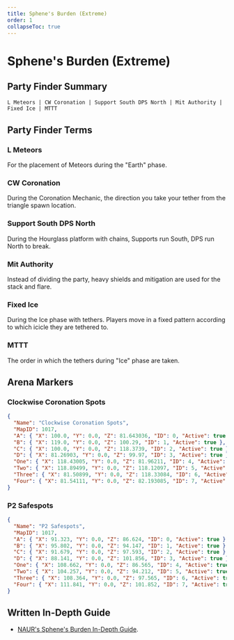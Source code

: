 ```yaml
---
title: Sphene's Burden (Extreme)
order: 1
collapseToc: true
---
```


# Sphene's Burden (Extreme)
<Banner src="/images/thumbnails/extreme/dt-ex3.avif" alt="Sphene's Burden (Extreme)"/>

## Party Finder Summary

```
L Meteors | CW Coronation | Support South DPS North | Mit Authority | Fixed Ice | MTTT
```

## Party Finder Terms

### L Meteors

For the placement of Meteors during the "Earth" phase.

### CW Coronation

During the Coronation Mechanic, the direction you take your tether from the triangle spawn location.

### Support South DPS North

During the Hourglass platform with chains, Supports run South, DPS run North to break.

### Mit Authority

Instead of dividing the party, heavy shields and mitigation are used for the stack and flare.

### Fixed Ice

During the Ice phase with tethers. Players move in a fixed pattern according to which icicle they are tethered to.

### MTTT

The order in which the tethers during "Ice" phase are taken.

## Arena Markers

### Clockwise Coronation Spots

```json
{
  "Name": "Clockwise Coronation Spots",
  "MapID": 1017,
  "A": { "X": 100.0, "Y": 0.0, "Z": 81.643036, "ID": 0, "Active": true },
  "B": { "X": 119.0, "Y": 0.0, "Z": 100.29, "ID": 1, "Active": true },
  "C": { "X": 100.0, "Y": 0.0, "Z": 118.3739, "ID": 2, "Active": true },
  "D": { "X": 81.26903, "Y": 0.0, "Z": 99.97, "ID": 3, "Active": true },
  "One": { "X": 118.43005, "Y": 0.0, "Z": 81.96211, "ID": 4, "Active": true },
  "Two": { "X": 118.89499, "Y": 0.0, "Z": 118.12097, "ID": 5, "Active": true },
  "Three": { "X": 81.50899, "Y": 0.0, "Z": 118.33084, "ID": 6, "Active": true },
  "Four": { "X": 81.54111, "Y": 0.0, "Z": 82.193085, "ID": 7, "Active": true }
}
```

### P2 Safespots

```json
{
  "Name": "P2 Safespots",
  "MapID": 1017,
  "A": { "X": 91.323, "Y": 0.0, "Z": 86.624, "ID": 0, "Active": true },
  "B": { "X": 95.802, "Y": 0.0, "Z": 94.147, "ID": 1, "Active": true },
  "C": { "X": 91.679, "Y": 0.0, "Z": 97.593, "ID": 2, "Active": true },
  "D": { "X": 88.141, "Y": 0.0, "Z": 101.856, "ID": 3, "Active": true },
  "One": { "X": 108.662, "Y": 0.0, "Z": 86.565, "ID": 4, "Active": true },
  "Two": { "X": 104.257, "Y": 0.0, "Z": 94.212, "ID": 5, "Active": true },
  "Three": { "X": 108.364, "Y": 0.0, "Z": 97.565, "ID": 6, "Active": true },
  "Four": { "X": 111.841, "Y": 0.0, "Z": 101.852, "ID": 7, "Active": true }
}
```

## Written In-Depth Guide

- [NAUR's Sphene's Burden In-Depth Guide](/extreme/sphenes-burden/guide).

